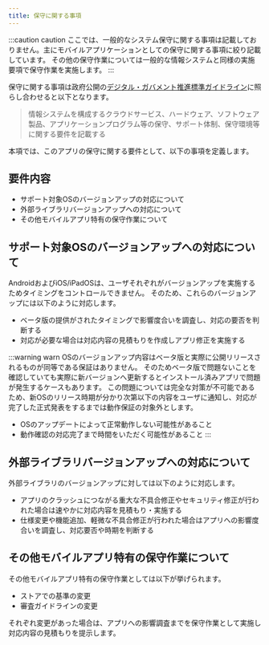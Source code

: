 ```yaml
---
title: 保守に関する事項
---
```


:::caution caution
ここでは、一般的なシステム保守に関する事項は記載しておりません。主にモバイルアプリケーションとしての保守に関する事項に絞り記載しています。
その他の保守作業については一般的な情報システムと同様の実施要項で保守作業を実施します。
:::

保守に関する事項は政府公開の[デジタル・ガバメント推進標準ガイドライン][guideline]に照らし合わせると以下となります。
>情報システムを構成するクラウドサービス、ハードウェア、ソフトウェア製品、アプリケーションプログラム等の保守、サポート体制、保守環境等に関する要件を記載する

[guideline]:<https://cio.go.jp/sites/default/files/uploads/documents/hyoujun_guideline_20210330.pdf>

本項では、このアプリの保守に関する要件として、以下の事項を定義します。

## 要件内容

- サポート対象OSのバージョンアップの対応について
- 外部ライブラリバージョンアップへの対応について
- その他モバイルアプリ特有の保守作業について

## サポート対象OSのバージョンアップへの対応について

AndroidおよびiOS/iPadOSは、ユーザそれぞれがバージョンアップを実施するためタイミングをコントロールできません。
そのため、これらのバージョンアップには以下のように対応します。

- ベータ版の提供がされたタイミングで影響度合いを調査し、対応の要否を判断する
- 対応が必要な場合は対応内容の見積もりを作成しアプリ修正を実施する

:::warning warn
OSのバージョンアップ内容はベータ版と実際に公開リリースされるものが同等である保証はありません。
そのためベータ版で問題ないことを確認していても実際に新バージョンへ更新するとインストール済みアプリで問題が発生するケースもあります。
この問題については完全な対策が不可能であるため、新OSのリリース時期が分かり次第以下の内容をユーザに通知し、対応が完了した正式発表をするまでは動作保証の対象外とします。

- OSのアップデートによって正常動作しない可能性があること
- 動作確認の対応完了まで時間をいただく可能性があること
:::

## 外部ライブラリバージョンアップへの対応について

外部ライブラリのバージョンアップに対しては以下のように対応します。

- アプリのクラッシュにつながる重大な不具合修正やセキュリティ修正が行われた場合は速やかに対応内容を見積もり・実施する
- 仕様変更や機能追加、軽微な不具合修正が行われた場合はアプリへの影響度合いを調査し、対応要否や時期を判断する

## その他モバイルアプリ特有の保守作業について

その他モバイルアプリ特有の保守作業としては以下が挙げられます。

- ストアでの基準の変更
- 審査ガイドラインの変更

それぞれ変更があった場合は、アプリへの影響調査までを保守作業として実施し対応内容の見積もりを提示します。
